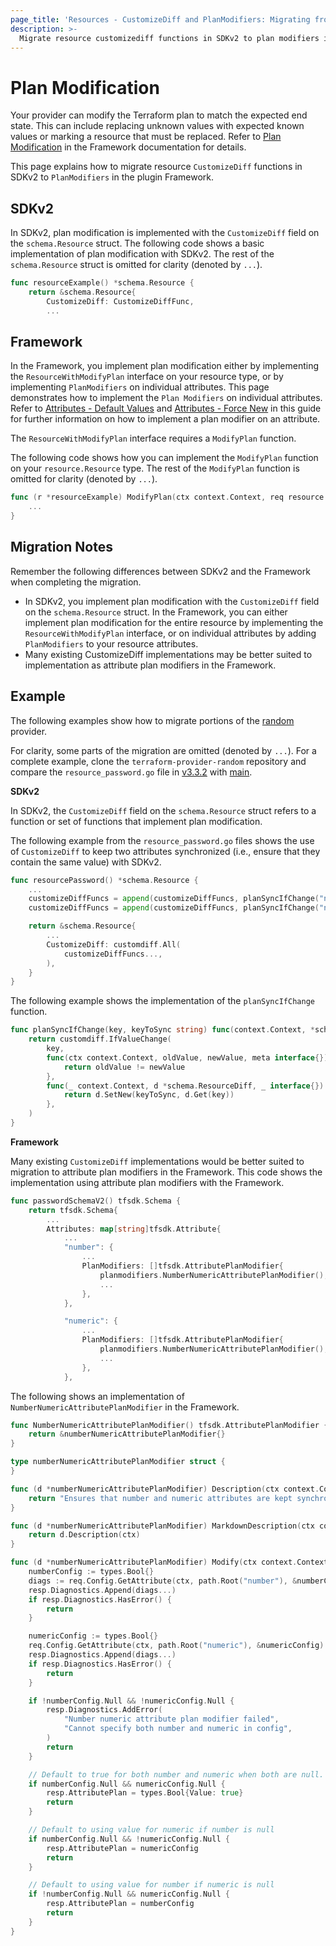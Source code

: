 ```yaml
---
page_title: 'Resources - CustomizeDiff and PlanModifiers: Migrating from SDKv2 to the Framework'
description: >-
  Migrate resource customizediff functions in SDKv2 to plan modifiers in the plugin Framework.
---
```


# Plan Modification
Your provider can modify the Terraform plan to match the expected end state. This can include replacing unknown values
with expected known values or marking a resource that must be replaced. Refer to
[Plan Modification](/plugin/framework/resources/plan-modification) in the Framework documentation for details.

This page explains how to migrate resource `CustomizeDiff` functions in SDKv2 to `PlanModifiers` in the plugin
Framework.

## SDKv2
In SDKv2, plan modification is implemented with the `CustomizeDiff` field on the `schema.Resource` struct. The following
code shows a basic implementation of plan modification with SDKv2. The rest of the `schema.Resource` struct is omitted
for clarity (denoted by `...`).

```go
func resourceExample() *schema.Resource {
	return &schema.Resource{
		CustomizeDiff: CustomizeDiffFunc,
		...
```

## Framework

In the Framework, you implement plan modification either by implementing the  `ResourceWithModifyPlan` interface on your
resource type, or by implementing `PlanModifiers` on individual attributes. This page demonstrates how to implement the
`Plan Modifiers` on individual attributes. Refer to
[Attributes - Default Values](/plugin/framework/migrating/attributes#default-values) and
[Attributes - Force New](/plugin/framework/migrating/attributes#force-new) in this guide for further information on how
to implement a plan modifier on an attribute.

The `ResourceWithModifyPlan` interface requires a `ModifyPlan` function.

The following code shows how you can implement the `ModifyPlan` function on your `resource.Resource` type. The rest of
the `ModifyPlan` function is omitted for clarity (denoted by `...`).

```go
func (r *resourceExample) ModifyPlan(ctx context.Context, req resource.ModifyPlanRequest, resp *resource.ModifyPlanResponse) {
    ...
}
```
## Migration Notes
Remember the following differences between SDKv2 and the Framework when completing the migration.

- In SDKv2, you implement plan modification with the `CustomizeDiff` field on the `schema.Resource` struct. In the
Framework, you can either implement plan modification for the entire resource by implementing the
`ResourceWithModifyPlan` interface, or on individual attributes by adding `PlanModifiers` to your resource attributes.
- Many existing CustomizeDiff implementations may be better suited to implementation as attribute plan modifiers in the
Framework.

## Example

The following examples show how to migrate portions of the
[random](https://github.com/hashicorp/terraform-provider-random) provider.

For clarity, some parts of the migration are omitted (denoted by `...`). For a complete example, clone the
`terraform-provider-random` repository and compare the `resource_password.go` file in
[v3.3.2](https://github.com/hashicorp/terraform-provider-random/blob/v3.3.2/internal/provider/resource_password.go)
with [main](https://github.com/hashicorp/terraform-provider-random/blob/main/internal/provider/resource_password.go).

**SDKv2**

In SDKv2, the `CustomizeDiff` field on the `schema.Resource` struct refers to a function or set of functions that
implement plan modification.

The following example from the `resource_password.go` files shows the use of `CustomizeDiff` to keep two attributes
synchronized (i.e., ensure that they contain the same value) with SDKv2.

```go
func resourcePassword() *schema.Resource {
	...
	customizeDiffFuncs = append(customizeDiffFuncs, planSyncIfChange("number", "numeric"))
	customizeDiffFuncs = append(customizeDiffFuncs, planSyncIfChange("numeric", "number"))

	return &schema.Resource{
		...
		CustomizeDiff: customdiff.All(
			customizeDiffFuncs...,
		),
	}
}
```

The following example shows the implementation of the `planSyncIfChange` function.

```go
func planSyncIfChange(key, keyToSync string) func(context.Context, *schema.ResourceDiff, interface{}) error {
	return customdiff.IfValueChange(
		key,
		func(ctx context.Context, oldValue, newValue, meta interface{}) bool {
			return oldValue != newValue
		},
		func(_ context.Context, d *schema.ResourceDiff, _ interface{}) error {
			return d.SetNew(keyToSync, d.Get(key))
		},
	)
}
```

**Framework**

Many existing `CustomizeDiff` implementations would be better suited to migration to attribute plan modifiers in the
Framework. This code shows the implementation using attribute plan modifiers with the Framework.

```go
func passwordSchemaV2() tfsdk.Schema {
	return tfsdk.Schema{
		...
		Attributes: map[string]tfsdk.Attribute{
			...
			"number": {
				...
				PlanModifiers: []tfsdk.AttributePlanModifier{
					planmodifiers.NumberNumericAttributePlanModifier(),
					...
				},
			},

			"numeric": {
				...
				PlanModifiers: []tfsdk.AttributePlanModifier{
					planmodifiers.NumberNumericAttributePlanModifier(),
					...
				},
			},
```

The following shows an implementation of `NumberNumericAttributePlanModifier` in the Framework.

```go
func NumberNumericAttributePlanModifier() tfsdk.AttributePlanModifier {
	return &numberNumericAttributePlanModifier{}
}

type numberNumericAttributePlanModifier struct {
}

func (d *numberNumericAttributePlanModifier) Description(ctx context.Context) string {
	return "Ensures that number and numeric attributes are kept synchronised."
}

func (d *numberNumericAttributePlanModifier) MarkdownDescription(ctx context.Context) string {
	return d.Description(ctx)
}

func (d *numberNumericAttributePlanModifier) Modify(ctx context.Context, req tfsdk.ModifyAttributePlanRequest, resp *tfsdk.ModifyAttributePlanResponse) {
	numberConfig := types.Bool{}
	diags := req.Config.GetAttribute(ctx, path.Root("number"), &numberConfig)
	resp.Diagnostics.Append(diags...)
	if resp.Diagnostics.HasError() {
		return
	}

	numericConfig := types.Bool{}
	req.Config.GetAttribute(ctx, path.Root("numeric"), &numericConfig)
	resp.Diagnostics.Append(diags...)
	if resp.Diagnostics.HasError() {
		return
	}

	if !numberConfig.Null && !numericConfig.Null {
		resp.Diagnostics.AddError(
			"Number numeric attribute plan modifier failed",
			"Cannot specify both number and numeric in config",
		)
		return
	}

	// Default to true for both number and numeric when both are null.
	if numberConfig.Null && numericConfig.Null {
		resp.AttributePlan = types.Bool{Value: true}
		return
	}

	// Default to using value for numeric if number is null
	if numberConfig.Null && !numericConfig.Null {
		resp.AttributePlan = numericConfig
		return
	}

	// Default to using value for number if numeric is null
	if !numberConfig.Null && numericConfig.Null {
		resp.AttributePlan = numberConfig
		return
	}
}
```
